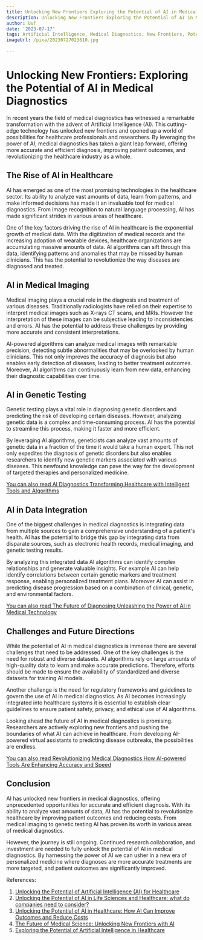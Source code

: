 ```yaml
---
title: Unlocking New Frontiers Exploring the Potential of AI in Medical Diagnostics
description: Unlocking New Frontiers Exploring the Potential of AI in Medical Diagnostics
author: Usf
date: '2023-07-17'
tags: Artificial Intelligence, Medical Diagnostics, New Frontiers, Potential, Unlocking
imageUrl: /pixa/20230727023810.jpg

---
```

# Unlocking New Frontiers: Exploring the Potential of AI in Medical Diagnostics

In recent  years the field of medical diagnostics has witnessed a remarkable transformation with the advent of Artificial Intelligence  (AI). This cutting-edge technology has unlocked new frontiers and opened up a world of possibilities for  healthcare professionals and researchers. By  leveraging the power of AI, medical  diagnostics has taken a giant leap  forward, offering more accurate and efficient diagnosis, improving  patient outcomes, and revolutionizing the healthcare industry as a  whole.

## The Rise  of AI in Healthcare

AI has emerged as one of the most promising technologies in the healthcare sector. Its ability to analyze vast amounts of data, learn from patterns, and make informed decisions has made  it  an invaluable tool for medical diagnostics. From image recognition to natural language processing, AI has made significant  strides  in various areas of healthcare.

One of the key factors driving the rise of AI in healthcare is  the exponential growth of medical data. With  the digitization of medical records and the  increasing adoption of wearable devices, healthcare organizations are accumulating massive amounts of data. AI  algorithms can sift  through this data, identifying patterns and anomalies that  may be missed by human clinicians. This has the potential to revolutionize the way diseases are diagnosed and treated.

## AI in Medical Imaging

Medical imaging plays a crucial role in the diagnosis and treatment of various diseases. Traditionally radiologists  have  relied  on their expertise to interpret medical images such as X-rays CT scans, and MRIs. However the interpretation of these images can  be subjective leading to inconsistencies and errors. AI has the potential to address these challenges by providing more accurate and consistent interpretations.

AI-powered algorithms can analyze medical images with remarkable precision, detecting subtle abnormalities that may be overlooked by human clinicians.  This not only improves  the accuracy of diagnosis but also enables early detection of diseases,  leading  to  better treatment outcomes. Moreover, AI  algorithms can continuously learn  from new  data, enhancing their diagnostic capabilities over time.

## AI in Genetic Testing

Genetic testing plays a vital role in  diagnosing genetic disorders and  predicting the risk of developing certain diseases. However, analyzing genetic data is a  complex and time-consuming process. AI has the  potential to streamline this process, making it faster and  more efficient.

By leveraging AI algorithms, geneticists can analyze vast amounts of genetic data in a  fraction of the time it would take a human expert. This not only expedites the diagnosis of genetic disorders but also enables researchers to  identify new genetic markers associated with various diseases. This newfound knowledge can pave the  way for the development  of targeted therapies and personalized medicine.

[You can also read AI Diagnostics Transforming Healthcare with Intelligent Tools and Algorithms](AI%20Diagnostics%20Transforming%20Healthcare%20with%20Intelligent%20Tools%20and%20Algorithms)


## AI in  Data Integration

One of the biggest challenges in medical diagnostics is integrating data from multiple sources to  gain a comprehensive understanding  of a patient's health. AI has the potential to bridge this  gap by integrating data  from disparate sources, such as electronic health records, medical imaging, and genetic  testing results.

By analyzing this integrated data AI algorithms can identify complex relationships and generate valuable insights. For example AI can help identify  correlations between certain genetic markers and treatment response, enabling personalized treatment plans. Moreover AI can assist in predicting disease progression based on a combination of clinical, genetic, and environmental factors.

[You can also read The  Future of  Diagnosing Unleashing  the Power of AI in Medical Technology](The%20Future%20of%20Diagnosing%20Unleashing%20the%20Power%20of%20AI%20in%20Medical%20Technology)


## Challenges and Future Directions

While the potential of  AI in medical diagnostics is immense  there are  several challenges that need to be addressed. One  of the  key  challenges is the need for robust and diverse datasets. AI algorithms rely  on large amounts of high-quality data to learn  and make accurate predictions. Therefore, efforts should be made to ensure the availability of standardized and diverse datasets for  training AI models.

Another challenge is the need for regulatory frameworks and guidelines to govern the use of AI in medical diagnostics. As  AI becomes increasingly integrated into healthcare systems it is essential to  establish clear  guidelines to ensure patient safety, privacy, and ethical use of  AI algorithms.

Looking ahead the future  of AI in medical diagnostics is promising. Researchers are actively  exploring new frontiers and pushing  the boundaries of what AI can achieve in healthcare. From developing AI-powered virtual assistants to predicting disease outbreaks, the possibilities are endless.

[You can also read Revolutionizing Medical Diagnostics How AI-powered Tools Are Enhancing Accuracy and Speed](Revolutionizing%20Medical%20Diagnostics%20How%20AI-powered%20Tools%20Are%20Enhancing%20Accuracy%20and%20Speed)


## Conclusion

AI has unlocked new frontiers in medical diagnostics, offering unprecedented opportunities for accurate and efficient diagnosis. With its ability to analyze  vast amounts of data, AI has the potential to revolutionize healthcare by improving patient outcomes and reducing costs. From medical  imaging to genetic testing  AI has proven its  worth in various areas  of medical diagnostics.

However, the journey  is still ongoing.  Continued research collaboration, and investment are  needed to fully unlock the potential of AI in medical diagnostics. By harnessing the power  of AI  we  can usher in  a new  era  of  personalized medicine where diagnoses are more accurate treatments are more targeted,  and patient  outcomes are significantly improved.

References:
1. [Unlocking the Potential of  Artificial Intelligence (AI) for Healthcare](https://www.intechopen.com/online-first/87001)
2. [Unlocking the Potential of  AI in  Life Sciences and Healthcare: what do companies need to consider?](https://www.lexology.com/library/detail.aspx?g=6f00ff18-d2fa-4783-b22a-b12e43bd3874)
3. [Unlocking the Potential  of AI in Healthcare: How AI Can Improve Outcomes and Reduce Costs](https://www.linkedin.com/pulse/unlocking-potential-ai-healthcare-how-can-improve-outcomes-goyal)
4. [The Future  of Medical Science: Unlocking New Frontiers with AI](https://youtube.com/watch?v=PyFXfuAzK5s)
5. [Exploring the  Potential of Artificial Intelligence in Healthcare](https://original.newsbreak.com/@apex-crypto-1722583/3078920993895-exploring-the-potential-of-artificial-intelligence-in-healthcare)